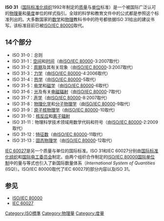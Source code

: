 {{unreferenced|time=2014-04-17T12:01:57+00:00}}
'''ISO 31'''（[[国际标准化组织|国际标准化组织]]1992年制定的[[质量|质量]]与[[单位|单位]]标准）是一个被国际广泛认可的[[物理量|物理量]]和[[量度|量度]]单位的样式指引。全球的科学和教育文件中的公式都是参照这个标准列出的。大多数国家的[[数学|数学]]和[[物理|物理]]教科书中的符号都依据ISO 31给出的建议书写。该标准目前已被[[ISO/IEC_80000|ISO/IEC 80000]]取代。

==14个部分==
*ISO 31-0：总则
*ISO 31-1：[[空间|空间]]和[[时间|时间]]（由[[ISO/IEC_80000|ISO/IEC 80000]]-3:2007取代）
*ISO 31-2：[[周期|周期]]及其有关现象（由[[ISO/IEC_80000|ISO/IEC 80000]]-3:2007取代）
*ISO 31-3：[[力学|力学]]（由[[ISO/IEC_80000|ISO/IEC 80000]]-4:2006取代）
*ISO 31-4：[[热学|热学]]（由[[ISO/IEC_80000|ISO/IEC 80000]]-5取代）
*ISO 31-5：[[电学|电学]]和[[磁学|磁学]]（由[[ISO/IEC_80000|ISO/IEC 80000]]-6取代）
*ISO 31-6：[[光|光]]及有关[[电磁辐射|电磁辐射]]（由[[ISO/IEC_80000|ISO/IEC 80000]]-7取代）
*ISO 31-7：[[声学|声学]]（由[[ISO/IEC_80000|ISO/IEC 80000]]-8:2007取代）
*ISO 31-8：[[物理化学|物理化学]]和[[分子物理学|分子物理学]]（由[[ISO/IEC_80000|ISO/IEC 80000]]-9取代）
*ISO 31-9：[[原子核物理学|原子核物理学]]（由[[ISO/IEC_80000|ISO/IEC 80000]]-10取代）
*ISO 31-10：[[核反应|核反应]]和[[游離輻射|离子辐射]]
*ISO 31-11：物理科学技术领域用数学代码和符号（由[[ISO/IEC_80000|ISO/IEC 80000]]-2:2009取代）
*ISO 31-12：[[特征数|特征数]]（由[[ISO/IEC_80000|ISO/IEC 80000]]-11取代）
*ISO 31-13：[[固态物理学|固态物理学]]（由[[ISO/IEC_80000|ISO/IEC 80000]]-12取代）

[[IEC_60027|IEC 60027]]是另一个质量与单位的国际标准。ISO 31和IEC 60027分别由[[国际标准化组织|国际标准化组织]]和[[国际电工委员会|国际电工委员会]]制定。由两个组织合作制定的[[ISO/IEC_80000|ISO/IEC 80000]][[国际单位制|国际单位制]]中的量与等式也引入了新国际数量体系（''International System of Quantities'' (ISQ)）。ISO/IEC 80000取代了IEC 60027的部分内容以及ISO 31。

==参见==
*[[ISO/IEC_80000|ISO/IEC 80000]]
*[[IEC_60027|IEC 60027]]

{{ISO}}

[[Category:ISO標準|Category:ISO標準]]
[[Category:物理量|Category:物理量]]
[[Category:度量|Category:度量]]